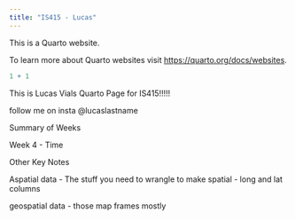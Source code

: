 ```yaml
---
title: "IS415 - Lucas"
---
```


This is a Quarto website.

To learn more about Quarto websites visit <https://quarto.org/docs/websites>.

```r
1 + 1
```

This is Lucas Vials Quarto Page for IS415!!!!!

follow me on insta @lucaslastname

Summary of Weeks

Week 4 - Time

Other Key Notes

Aspatial data - The stuff you need to wrangle to make spatial - long and lat columns

geospatial data - those map frames mostly
